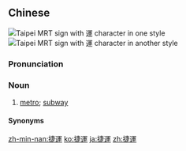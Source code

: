 {{also|捷运}}
==Chinese==
{{zh-forms|s=捷运|quick|transportation}}
{{wikipedia|lang=zh}}
[[File:Taipei MRT sign 1.jpg|thumb|right|Taipei MRT sign with 運 character in one style]]
[[File:Taipei MRT sign 2.jpg|thumb|right|Taipei MRT sign with 運 character in another style]]

===Pronunciation===
{{zh-pron
|m=jiéyùn
|c=zit3 wan6
|h=pfs=chhia̍p-yun
|mn=chia̍t-ūn
|cat=n
}}

===Noun===
{{zh-noun}}

# {{lb|zh|chiefly|Taiwan}} [[metro]]; [[subway]]

====Synonyms====
{{zh-dial|地鐵}}

[[zh-min-nan:捷運]]
[[ko:捷運]]
[[ja:捷運]]
[[zh:捷運]]